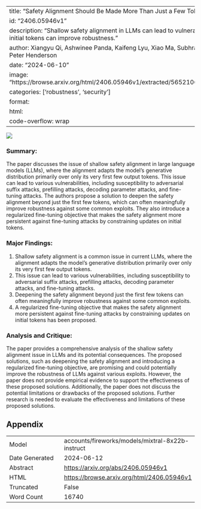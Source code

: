 
---
title: "Safety Alignment Should Be Made More Than Just a Few Tokens Deep"
id: "2406.05946v1"
description: "Shallow safety alignment in LLMs can lead to vulnerabilities; deepening alignment beyond initial tokens can improve robustness."
author: Xiangyu Qi, Ashwinee Panda, Kaifeng Lyu, Xiao Ma, Subhrajit Roy, Ahmad Beirami, Prateek Mittal, Peter Henderson
date: "2024-06-10"
image: "https://browse.arxiv.org/html/2406.05946v1/extracted/5652106/figs/prefilling/harmful_hexphi_kl.png"
categories: ['robustness', 'security']
format:
  html:
    code-overflow: wrap
---

![](https://browse.arxiv.org/html/2406.05946v1/extracted/5652106/figs/prefilling/harmful_hexphi_kl.png)

### Summary:

The paper discusses the issue of shallow safety alignment in large language models (LLMs), where the alignment adapts the model's generative distribution primarily over only its very first few output tokens. This issue can lead to various vulnerabilities, including susceptibility to adversarial suffix attacks, prefilling attacks, decoding parameter attacks, and fine-tuning attacks. The authors propose a solution to deepen the safety alignment beyond just the first few tokens, which can often meaningfully improve robustness against some common exploits. They also introduce a regularized fine-tuning objective that makes the safety alignment more persistent against fine-tuning attacks by constraining updates on initial tokens.

### Major Findings:

1. Shallow safety alignment is a common issue in current LLMs, where the alignment adapts the model's generative distribution primarily over only its very first few output tokens.
2. This issue can lead to various vulnerabilities, including susceptibility to adversarial suffix attacks, prefilling attacks, decoding parameter attacks, and fine-tuning attacks.
3. Deepening the safety alignment beyond just the first few tokens can often meaningfully improve robustness against some common exploits.
4. A regularized fine-tuning objective that makes the safety alignment more persistent against fine-tuning attacks by constraining updates on initial tokens has been proposed.

### Analysis and Critique:

The paper provides a comprehensive analysis of the shallow safety alignment issue in LLMs and its potential consequences. The proposed solutions, such as deepening the safety alignment and introducing a regularized fine-tuning objective, are promising and could potentially improve the robustness of LLMs against various exploits. However, the paper does not provide empirical evidence to support the effectiveness of these proposed solutions. Additionally, the paper does not discuss the potential limitations or drawbacks of the proposed solutions. Further research is needed to evaluate the effectiveness and limitations of these proposed solutions.

## Appendix

|          |          |
|----------|----------|
| Model     | accounts/fireworks/models/mixtral-8x22b-instruct       |
| Date Generated     | 2024-06-12       |
| Abstract | [https://arxiv.org/abs/2406.05946v1](https://arxiv.org/abs/2406.05946v1)        |
| HTML     | [https://browse.arxiv.org/html/2406.05946v1](https://browse.arxiv.org/html/2406.05946v1)       |
| Truncated       | False       |
| Word Count       | 16740       |